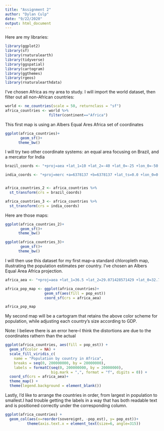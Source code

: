 ```yaml
---
title: "Assignment 2"
author: "Dylan Culp"
date: "9/22/2020"
output: html_document
---
```


Here are my libraries:

```r
library(ggplot2)
library(sf)
library(rnaturalearth)
library(tidyverse)
library(ggspatial)
library(cartogram)
library(ggthemes)
library(rgeos)
library(rnaturalearthdata)
```

I've chosen Africa as my area to study. I will import the world dataset, then filter out all non-African countries:

```r
world <- ne_countries(scale = 50, returnclass = "sf")
africa_countries <- world %>%
                    filter(continent=="Africa")

```

This first map is using an Albers Equal Ares Africa set of coordinates
```r
ggplot(africa_countries)+
       geom_sf()+
      theme_bw()
```
I will try two other coordinate systems: an equal area focusing on Brazil, and a mercator for India

```r
brazil_coords <- "+proj=aea +lat_1=10 +lat_2=-40 +lat_0=-25 +lon_0=-50 +x_0=0 +y_0=0 +ellps=WGS84 +datum=WGS84 +units=m +no_defs"

india_coords <- "+proj=merc +a=6378137 +b=6378137 +lat_ts=0.0 +lon_0=0.0 +x_0=0.0 +y_0=0 +k=1.0 +units=m +nadgrids=@null +wktext  +no_defs"


africa_countries_2 <- africa_countries %>%
  st_transform(crs = brazil_coords)

africa_countries_3 <- africa_countries %>%
  st_transform(crs = india_coords)
```

Here are those maps:

```r
ggplot(africa_countries_2)+
       geom_sf()+
      theme_bw()

ggplot(africa_countries_3)+
       geom_sf()+
      theme_bw()
```



I will then use this dataset for my first map--a standard chloropleth map, illustrating the population estimates per country. I've chosen an Albers Equal Area Africa projection.

```r
africa_aea <- "+proj=aea +lat_1=36.5 +lat_2=29.071428571429 +lat_0=32.7857142857145 +lon_0=-14.111111111111 +x_0=0 +y_0=0 +ellps=WGS84 +datum=WGS84 +units=m +no_defs"

africa_pop_map <- ggplot(africa_countries)+
                  geom_sf(aes(fill = pop_est))
                  coord_sf(crs = africa_aea)

africa_pop_map                  
```

My second map will be a cartogram that retains the above color scheme for population, while adjusting each country's size according to GDP.

Note: I believe there is an error here--I think the distortions are due to the coordinates rathern than the actual 

```r
ggplot(africa_countries, aes(fill = pop_est)) +
  geom_sf(color = NA) +
  scale_fill_viridis_c(
    name = "Population by country in Africa",
    breaks = seq(0, 200000000, by = 20000000),
    labels = formatC(seq(0, 200000000, by = 20000000), 
                     big.mark = ",", format = "f", digits = 0)) +
  coord_sf(crs = africa_aea)+
  theme_map() +
  theme(legend.background = element_blank())
```

Lastly, I'd like to arrange the countries in order, from largest in population to smallest.I had trouble getting the labels in a way that has both readable text and is positioned correctly under the corresponding column.


```r
ggplot(africa_countries) +
  geom_col(aes(x=reorder(sovereignt, -pop_est), y= pop_est))+
          theme(axis.text.x = element_text(size=6, angle=315))
             
```

